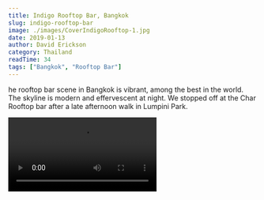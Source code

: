 ```yaml
---
title: Indigo Rooftop Bar, Bangkok
slug: indigo-rooftop-bar
image: ./images/CoverIndigoRooftop-1.jpg
date: 2019-01-13
author: David Erickson
category: Thailand
readTime: 34
tags: ["Bangkok", "Rooftop Bar"]
---
```



he rooftop bar scene in Bangkok is vibrant, among the best in the world. The skyline is modern and effervescent at night. We stopped off at the Char Rooftop bar after a late afternoon walk in Lumpini Park.


<Video src="https://youtube.com/embed/Xzl2W9TYFm8" title="Char Rooftop Bar, Bangkok"/>

<Video src="https://youtube.com/embed/fQ2AGogoKZA" title="Char Rooftop Bar, Bangkok"/>